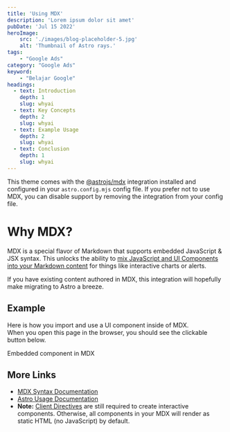 ```yaml
---
title: 'Using MDX'
description: 'Lorem ipsum dolor sit amet'
pubDate: 'Jul 15 2022'
heroImage: 
    src: './images/blog-placeholder-5.jpg'
    alt: 'Thumbnail of Astro rays.'
tags: 
    - "Google Ads"
category: "Google Ads"
keyword: 
    - "Belajar Google"
headings:
  - text: Introduction
    depth: 1
    slug: whyai
  - text: Key Concepts
    depth: 2
    slug: whyai
  - text: Example Usage
    depth: 2
    slug: whyai
  - text: Conclusion
    depth: 1
    slug: whyai
---
```


This theme comes with the [@astrojs/mdx](https://docs.astro.build/en/guides/integrations-guide/mdx/) integration installed and configured in your `astro.config.mjs` config file. If you prefer not to use MDX, you can disable support by removing the integration from your config file.

# Why MDX?

MDX is a special flavor of Markdown that supports embedded JavaScript & JSX syntax. This unlocks the ability to [mix JavaScript and UI Components into your Markdown content](https://docs.astro.build/en/guides/markdown-content/#mdx-features) for things like interactive charts or alerts.

If you have existing content authored in MDX, this integration will hopefully make migrating to Astro a breeze.

## Example

Here is how you import and use a UI component inside of MDX.  
When you open this page in the browser, you should see the clickable button below.


<HeaderLink href="#" onclick="alert('clicked!')">
	Embedded component in MDX
</HeaderLink>

## More Links

- [MDX Syntax Documentation](https://mdxjs.com/docs/what-is-mdx)
- [Astro Usage Documentation](https://docs.astro.build/en/guides/markdown-content/#markdown-and-mdx-pages)
- **Note:** [Client Directives](https://docs.astro.build/en/reference/directives-reference/#client-directives) are still required to create interactive components. Otherwise, all components in your MDX will render as static HTML (no JavaScript) by default.
